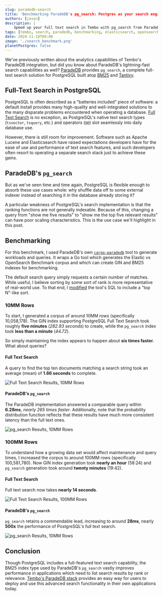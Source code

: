 ```yaml
---
slug: paradedb-search
title: 'Benchmarking ParadeDB's pg_search: Postgres as your search engine'
authors: [jason]
description: |
    Speed up your full text search in Tembo with pg_search from ParadeDB!
tags: [tembo, search, paradedb, benchmarking, elasticsearch, opensearch, postgres]
date: 2024-11-18T09:00
image: './search_benchmark.png'
planetPostgres: false
---
```


We've previously written about the analytics capabilities of Tembo's ParadeDB integration, but did you know about ParadeDB's lightning-fast search capabilities as well? [ParadeDB](https://tembo.io/docs/product/stacks/analytical/paradedb) provides `pg_search`, a complete full-text search solution for PostgreSQL built atop [BM25](https://en.wikipedia.org/wiki/Okapi_BM25) and [Tantivy](https://github.com/quickwit-oss/tantivy).

## Full-Text Search in PostgreSQL

PostgreSQL is often described as a "batteries included" piece of software: a default install provides many high-quality and well-integrated solutions to the many disparate problems encountered when operating a database. [Full Text Search](https://www.postgresql.org/docs/current/textsearch.html) is no exception, as PostgreSQL's native text search types (`tsvector`, `tsquery`, etc.) and operators (`@@`) slot seamlessly into daily database use.

However, there is still room for improvement. Software such as Apache Lucene and Elasticsearch have raised expectations developers have for the ease of use and performance of text search features, and such developers often resort to operating a separate search stack just to achieve these gains.

## ParadeDB's `pg_search`

But as we've seen time and time again, PostgreSQL is flexible enough to absorb these use cases whole: why shuffle data off to some external indexer instead of searching it in the database already storing it?

A particular weakness of PostgreSQL's search implementation is that the ranking functions are not generally indexable. Because of this, changing a query from "show me five results" to "show me the top five relevant results" can have poor scaling characteristics. This is the use case we'll highlight in this post.

## Benchmarking

For this benchmark, I used ParadeDB's own [`cargo-paradedb`](https://github.com/paradedb/paradedb/tree/dev/cargo-paradedb) tool to generate workloads and queries. It wraps a Go tool which generates the Elastic vs OpenSearch Benchmark corpus and which can create GIN and BM25 indexes for benchmarking.

The default search query simply requests a certain number of matches. While useful, I believe sorting by some sort of rank is more representative of real-world use. To that end, I [modified](https://github.com/jasonmp85/paradedb/commit/f6c7ca1b39b1e92ee4c2717368d5df352100e050) the tool's SQL to include a "top N"-like sort.

### 10MM Rows

To start, I generated a corpus of around 10MM rows (specifically 10,058,178). The GIN index supporting PostgreSQL Full Text Search took roughly **five minutes** (_282.93 seconds_) to create, while the `pg_search` index took **less than a minute** (_44.72_).

So simply maintaining the index appears to happen about **six times faster**. What about queries?

#### Full Text Search

A query to find the top ten documents matching a search string took an average (mean) of **1.66 seconds** to complete.

![Full Text Search Results, 10MM Rows](./GIN-10MM-PDF.svg)

#### ParadeDB's `pg_search`

The ParadeDB implementation answered a comparable query within **6.28ms**, _nearly 265 times faster_. Additionally, note that the probability distribution function reflects that these results have much more consistent latency than the full text ones.

![pg_search Results, 10MM Rows](./search-10MM-PDF.svg)

### 100MM Rows

To understand how a growing data set would affect maintenance and query times, I increased the corpus to around 100MM rows (specifically 100,581,780). Now GIN index generation took **nearly an hour** (58:24) and `pg_search` generation took around **twenty minutes** (19:42).

#### Full Text Search

Full text search now takes **nearly 14 seconds**.

![Full Text Search Results, 100MM Rows](./GIN-100MM-PDF.svg)

#### ParadeDB's `pg_search`

`pg_search` retains a commendable lead, increasing to around **28ms**, nearly **500x** the performance of PostgreSQL's full text search.

![pg_search Results, 10MM Rows](./search-100MM-PDF.svg)

## Conclusion

Though PostgreSQL includes a full-featured text search capability, the BM25 index type used by ParadeDB's `pg_search` vastly improves performance in applications which need to list search results by rank or relevance. [Tembo's ParadeDB stack](https://tembo.io/docs/product/stacks/analytical/paradedb) provides an easy way for users to deploy and use this advanced search functionality in their own applications today.
